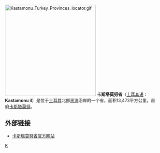 [[File:Kastamonu_Turkey_Provinces_locator.gif|300px]]
'''卡斯塔莫努省'''（[[土耳其语|土耳其语]]：'''Kastamonu il'''）是位于[[土耳其|土耳其]]北部[[黑海|黑海]]沿岸的一个省，面积13,473平方公里，首府[[卡斯塔莫努|卡斯塔莫努]]。

== 外部链接 ==
* [http://www.kastamonu.gov.tr 卡斯塔莫努省官方网站]{{Wayback|url=http://www.kastamonu.gov.tr/ |date=20070911225744 }}

{{Authority control}}
{{WAsia-stub}}
{{Turkey}}

[[Category:土耳其行政區劃|K]]